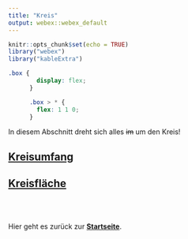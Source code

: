 ```yaml
---
title: "Kreis"
output: webex::webex_default
---
```


```r
knitr::opts_chunk$set(echo = TRUE)
library("webex")
library("kableExtra")
```

```css
.box {
        display: flex;
      }

      .box > * {
        flex: 1 1 0;
      }
```

In diesem Abschnitt dreht sich alles ~~im~~ um den Kreis!


## [Kreisumfang](https://gdischinger.github.io/Mathe_8a/03FormelnErstellen/Kreisumfang.html)

## [Kreisfläche](https://gdischinger.github.io/Mathe_8a/03FormelnErstellen/Kreisflaeche.html)


<br><br>
 
Hier geht es zurück zur [**Startseite**](https://gdischinger.github.io/Mathe_8a/03FormelnErstellen/FlächenberechnungErinnerung.html).
